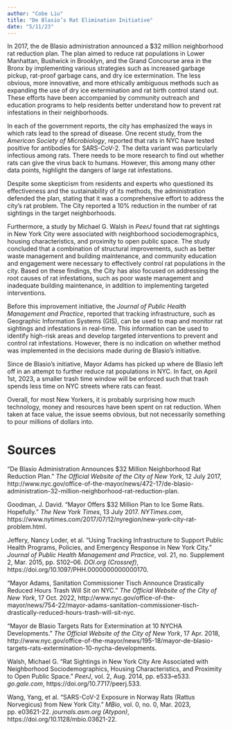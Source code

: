 ```yaml
---
author: "Cobe Liu"
title: "De Blasio’s Rat Elimination Initiative"
date: "5/11/23"
---
```


In 2017, the de Blasio administration announced a $32 million neighborhood rat reduction plan. The plan aimed to reduce rat populations in Lower Manhattan, Bushwick in Brooklyn, and the Grand Concourse area in the Bronx by implementing various strategies such as increased garbage pickup, rat-proof garbage cans, and dry ice extermination. The less obvious, more innovative, and more ethically ambiguous methods such as expanding the use of dry ice extermination and rat birth control stand out. These efforts have been accompanied by community outreach and education programs to help residents better understand how to prevent rat infestations in their neighborhoods.

In each of the government reports, the city has emphasized the ways in which rats lead to the spread of disease. One recent study, from the *American Society of Microbiology*, reported that rats in NYC have tested positive for antibodies for SARS-CoV-2. The delta variant was particularly infectious among rats. There needs to be more research to find out whether rats can give the virus back to humans. However, this among many other data points, highlight the dangers of large rat infestations.

Despite some skepticism from residents and experts who questioned its effectiveness and the sustainability of its methods, the administration defended the plan, stating that it was a comprehensive effort to address the city's rat problem. The City reported a 10% reduction in the number of rat sightings in the target neighborhoods.

Furthermore, a study by Michael G. Walsh in *PeerJ* found that rat sightings in New York City were associated with neighborhood sociodemographics, housing characteristics, and proximity to open public space. The study concluded that a combination of structural improvements, such as better waste management and building maintenance, and community education and engagement were necessary to effectively control rat populations in the city. Based on these findings, the City has also focused on addressing the root causes of rat infestations, such as poor waste management and inadequate building maintenance, in addition to implementing targeted interventions.

Before this improvement initiative, the *Journal of Public Health Management and Practice*, reported that tracking infrastructure, such as Geographic Information Systems (GIS), can be used to map and monitor rat sightings and infestations in real-time. This information can be used to identify high-risk areas and develop targeted interventions to prevent and control rat infestations. However, there is no indication on whether method was implemented in the decisions made during de Blasio’s initiative.

Since de Blasio’s initiative, Mayor Adams has picked up where de Blasio left off in an attempt to further reduce rat populations in NYC. In fact, on April 1st, 2023, a smaller trash time window will be enforced such that trash spends less time on NYC streets where rats can feast.

Overall, for most New Yorkers, it is probably surprising how much technology, money and resources have been spent on rat reduction. When taken at face value, the issue seems obvious, but not necessarily something to pour millions of dollars into. 

# Sources

“De Blasio Administration Announces $32 Million Neighborhood Rat Reduction Plan.” *The Official Website of the City of New York*, 12 July 2017, http://www.nyc.gov/office-of-the-mayor/news/472-17/de-blasio-administration-32-million-neighborhood-rat-reduction-plan.

Goodman, J. David. “Mayor Offers $32 Million Plan to Ice Some Rats. Hopefully.” *The New York Times*, 13 July 2017. *NYTimes.com*, https://www.nytimes.com/2017/07/12/nyregion/new-york-city-rat-problem.html.

Jeffery, Nancy Loder, et al. “Using Tracking Infrastructure to Support Public Health Programs, Policies, and Emergency Response in New York City.” *Journal of Public Health Management and Practice*, vol. 21, no. Supplement 2, Mar. 2015, pp. S102–06. *DOI.org (Crossref)*, https://doi.org/10.1097/PHH.0000000000000170.

“Mayor Adams, Sanitation Commissioner Tisch Announce Drastically Reduced Hours Trash Will Sit on NYC.” *The Official Website of the City of New York*, 17 Oct. 2022, http://www.nyc.gov/office-of-the-mayor/news/754-22/mayor-adams-sanitation-commissioner-tisch-drastically-reduced-hours-trash-will-sit-nyc.

“Mayor de Blasio Targets Rats for Extermination at 10 NYCHA Developments.” *The Official Website of the City of New York*, 17 Apr. 2018, http://www.nyc.gov/office-of-the-mayor/news/195-18/mayor-de-blasio-targets-rats-extermination-10-nycha-developments.

Walsh, Michael G. “Rat Sightings in New York City Are Associated with Neighborhood Sociodemographics, Housing Characteristics, and Proximity to Open Public Space.” *PeerJ*, vol. 2, Aug. 2014, pp. e533–e533. *go.gale.com*, https://doi.org/10.7717/peerj.533.

Wang, Yang, et al. “SARS-CoV-2 Exposure in Norway Rats (Rattus Norvegicus) from New York City.” *MBio*, vol. 0, no. 0, Mar. 2023, pp. e03621-22. *journals.asm.org (Atypon)*, https://doi.org/10.1128/mbio.03621-22.
